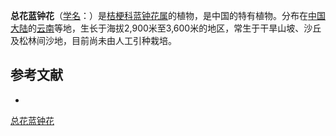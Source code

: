 {{Speciesbox
| name = 总花蓝钟花
| status = 
| status_system = 
| image =
| genus = Cyananthus
| species = argenteus
| authority = Marq.
}}

'''总花蓝钟花'''（[[学名|学名]]：{{lang|la|''Cyananthus argenteus''}}）是[[桔梗科|桔梗科]][[蓝钟花属|蓝钟花属]]的植物，是中国的特有植物。分布在[[中国大陆|中国大陆]]的[[云南|云南]]等地，生长于海拔2,900米至3,600米的地区，常生于干旱山坡、沙丘及松林间沙地，目前尚未由人工引种栽培。

== 参考文献 ==
<div class="references-small">
* {{cite web| url =http://www.bioinfo.cn/db05/KmzwSpecies.php?action=view&id=3404| title =总花蓝钟花| work =《中国高等植物数据库全库》| publisher =中国科学院微生物研究所| author =昆明植物研究所| accessdate =2009-02-24| deadurl =yes| archiveurl =https://web.archive.org/web/20160305062303/http://www.bioinfo.cn/db05/KmzwSpecies.php?action=view&id=3404| archivedate =2016-03-05}}
</div>
{{Taxonbar|from=Q11072799}}

[[Category:蓝钟花属|总花蓝钟花]]


{{植物小作品}}